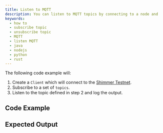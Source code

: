 ```yaml
---
title: Listen to MQTT
description: You can listen to MQTT topics by connecting to a node and using the `Client.subscribe()` function.
keywords:
  - how to
  - subscribe topic
  - unsubscribe topic
  - MQTT
  - listen MQTT
  - java
  - nodejs
  - python
  - rust
---
```



The following code example will:

1. Create a `Client` which will connect to the [Shimmer Testnet](https://api.testnet.shimmer.network).
2. Subscribe to a set of `topics`.
3. Listen to the topic defined in step 2 and log the output.

## Code Example

<Tabs groupId='language'>
  <TabItem value='rust' label='Rust'>
    <RustCode />
  </TabItem>
  <TabItem value='nodejs' label='Nodejs'>
    <NodejsCode />
  </TabItem>
  <TabItem value='python' label='Python'>
    <PythonCode />
  </TabItem>
  <TabItem value='java' label='Java'>
    <JavaCode />
  </TabItem>
</Tabs>

## Expected Output

<Tabs groupId='language'>
  <TabItem value='rust' label='Rust'>
    <RustOutput />
  </TabItem>
  <TabItem value='nodejs' label='Nodejs'>
    <NodejsOutput />
  </TabItem>
  <TabItem value='python' label='Python'>
    <PythonOutput />
  </TabItem>
  <TabItem value='java' label='Java'>
    <JavaOutput />
  </TabItem>
</Tabs>
